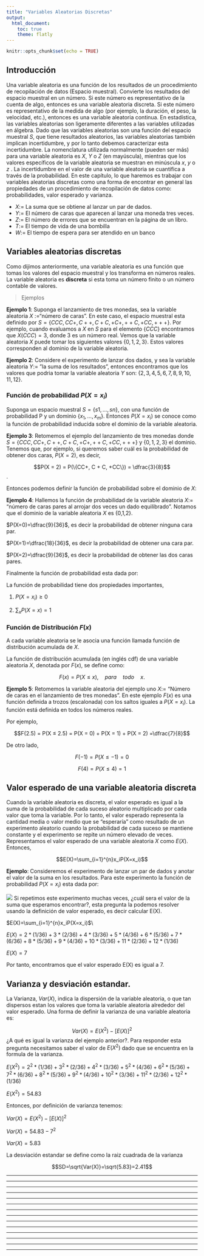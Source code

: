 ```yaml
---
title: "Variables Aleatorias Discretas"
output:
  html_document:
    toc: true
    theme: flatly
---
```


```r
knitr::opts_chunk$set(echo = TRUE)
```

## Introducción

Una variable aleatoria es una función de los resultados de un procedimiento de recopilación de datos (Espacio muestral). Convierte los resultados del espacio muestral en un número. Si este número es representativo de la cuenta de algo, entonces es una variable aleatoria discreta. Si este número es representativo de la medida de algo (por ejemplo, la duración, el peso, la velocidad, etc.), entonces es una variable aleatoria continua. En estadística, las variables aleatorias son ligeramente diferentes a las variables utilizadas en álgebra. Dado que las variables aleatorias son una función del espacio muestral $S$, que tiene resultados aleatorios, las variables aleatorias también implican incertidumbre, y por lo tanto debemos caracterizar esta incertidumbre. La nomenclatura utilizada normalmente (pueden ser más) para una variable aleatoria es $X$, $Y$ o $Z$ (en mayúscula), mientras que los valores específicos de la variable aleatoria se muestran en minúscula $x$, $y$ o $z$ . La incertidumbre en el valor de una variable aleatoria se cuantifica a través de la probabilidad. En este capítulo, lo que haremos es trabajar con variables aleatorias discretas como una forma de encontrar en general las propiedades de un procedimiento de recopilación de datos como: probabilidades, valor esperado y varianza.

* $X:=$ La suma que se obtiene al lanzar un par de dados.
* $Y:=$ El número de caras que aparecen al lanzar una moneda tres veces.
* $Z:=$ El número de errores que se encuentran en la página de un libro.
* $T:=$ El tiempo de vida de una bombilla
* $W:=$ El tiempo de espera para ser atendido en un banco

## Variables aleatorias discretas

Como dijimos anteriormente, una variable aleatoria es una función que tomas los valores del espacio muestral y los transforma en números reales. La  variable aleatoria es **discreta** si esta toma un número finito o un número contable de valores.

> Ejemplos

**Ejemplo 1**: Suponga  el lanzamiento de tres monedas, sea la variable aleatoria $X$ :=“número de caras”. En este caso, el espacio muestral esta definido por  $S = \{CCC, CC+, C++, C+C, +C+, ++C, +CC, +++\}$.  Por ejemplo, cuando evaluamos a $X$ en $S$ para el elemento $\{CCC\}$ encontramos que $X({CCC}) = 3$, donde $3$ es un número real. Vemos que la variable aleatoria $X$ puede tomar los siguientes  valores $\{0, 1, 2, 3\}$. Estos valores corresponden al dominio de la variable aleatoria.


**Ejemplo 2**: Considere el experimento de lanzar dos dados, y sea la variable aleatoria $Y:=$ ”la suma de los resultados”, entonces encontramos que los valores que podria tomar la variable aleatoria $Y$ son: $\{2,3,4,5,6,7,8,9,10,11,12\}$.

### Función de probabilidad $P(X=x_i)$

Suponga un espacio muestral $S = \{s1, . . . , sn\}$, con una función de probabilidad P y un dominio  $\{x_1, . . . , x_m\}$. Entonces $P(X = x_i)$ se conoce como la función de probabilidad inducida sobre el dominio de la variable aleatoria.

**Ejemplo 3**: Retomemos el ejemplo del lanzamiento de tres monedas donde $S =\{CCC, CC+, C + +, C + C, +C+, + + C, +CC, + + +\}$ y $\{0, 1, 2, 3\}$ el dominio. Tenemos que, por ejemplo, si queremos saber cuál es la probabilidad de obtener dos caras, $P(X = 2)$, es decir,

$$P(X = 2) = P(\{CC+, C + C, +CC\}) = \dfrac{3}{8}$$.

Entonces podemos definir la función de probabilidad sobre el dominio de $X$:

\begin{equation}
P(X=x) = \left\lbrace
\begin{array}{ll}
\dfrac{1}{8} \quad si \quad x = 0\\
\dfrac{3}{8} \quad si \quad x = 1\\
\dfrac{3}{8} \quad si \quad x = 2\\
\dfrac{1}{8} \quad si \quad x = 3
\end{array}
\right.
\end{equation}

**Ejemplo 4**:  Hallemos la función de probabilidad  de la variable aleatoria $X :=$ “número de caras pares al arrojar dos veces un dado equilibrado”. Notamos que el dominio de la variable aleatoria $X$  es {0,1,2}. 

$P(X=0)=\dfrac{9}{36}$, es decir la probabilidad de obtener ninguna cara par.

$P(X=1)=\dfrac{18}{36}$, es decir la probabilidad de obtener una cara par.

$P(X=2)=\dfrac{9}{36}$, es decir la probabilidad de obtener las dos caras pares.

Finalmente la función de probabilidad esta dada por:

\begin{equation}
P(X=x) = \left\lbrace
\begin{array}{ll}
\dfrac{9}{36} \quad si \quad x = 0\\
\dfrac{18}{36} \quad si \quad x = 1\\
\dfrac{9}{36} \quad si \quad x = 2
\end{array}
\right.
\end{equation}

La función de probabilidad tiene dos propiedades importantes,

1.  $P(X=x_i) \geq 0$

2.  $\sum_{x}P(X=x)=1$  



### Función de Distribución $F(x)$

A cada variable aleatoria se le asocia una función llamada función de distribución acumulada de $X$.

La función de distribución acumulada (en inglés cdf) de una variable aleatoria $X$, denotada por $F(x)$, se define como:

$$F(x) = P(X \leq x), \quad para \quad todo \quad x.$$

**Ejemplo 5**: Retomemos la variable aleatoria del ejemplo uno $X:=$ “Número de caras en el lanzamiento de tres monedas”. En este ejemplo $F(x)$ es una función definida a trozos (escalonada) con los saltos iguales a $P(X = x_i)$. La función está definida en todos los números reales.


\begin{equation}
P(X \leq x) = \left\lbrace
\begin{array}{ll}
0 \quad si  \quad -\infty < x < 0\\
\dfrac{1}{8} \quad si \quad 0 \leq x < 1 \\
\dfrac{4}{8} \quad si \quad 1 \leq x < 2 \\
\dfrac{7}{8} \quad si \quad 2 \leq x < 3 \\
1 \quad si \quad   3 \leq x < \infty  \\
\end{array}
\right.
\end{equation}



Por ejemplo,

$$F(2.5) = P(X ≤ 2.5) = P(X = 0) + P(X = 1) + P(X = 2) =\dfrac{7}{8}$$

De otro lado,

$$F(−1) = P(X ≤ −1) = 0$$

$$F(4) = P(X ≤ 4) = 1$$

## Valor esperado de una variable aleatoria discreta

Cuando la variable aleatoria es discreta, el valor esperado es igual a la suma de la probabilidad de cada suceso aleatorio multiplicado por cada valor que toma la variable. Por lo tanto, el valor esperado  representa la cantidad media o valor medio que se "esperaría" como resultado de un experimento aleatorio cuando la probabilidad de cada suceso se mantiene constante y el experimento se repite un número elevado de veces. Representamos el valor esperado de una variable aleatoria $X$ como $E(X)$. Entonces,

$$E(X)=\sum_{i=1}^{n}x_iP(X=x_i)$$

**Ejemplo**: Consideremos el experimento de lanzar un par de dados y anotar el valor de la suma en los resultados. Para este experimento la función de probabilidad $P(X=x_i)$ esta dada por:

![](proba.png)
Si repetimos este experimento muchas veces, ¿cuál sera el valor de la suma que esperamos encontrar?, esta pregunta la podemos resolver usando la definición de valor esperado, es decir calcular E(X).

$E(X)=\sum_{i=1}^{n}x_iP(X=x_i)$\\

$E(X)=2*(1/36)+3*(2/36)+4*(3/36)+5*(4/36)+6*(5/36)+7*(6/36)+8*(5/36)+9*(4/36)+10*(3/36)+11*(2/36)+12*(1/36)$


$E(X)=7$

Por tanto, encontramos que el valor esperado E(X) es igual a 7.

## Varianza y desviación estandar.

La Varianza, $Var(X)$, indica la dispersión de la variable aleatoria, o que tan dispersos estan los valores que toma la variable aleatoria alrededor del valor esperado. Una forma de definir la varianza de una variable aleatoria es:

$$Var(X)=E(X^2)-[E(X)]^2$$
¿A qué es igual la varianza del ejemplo anterior?. Para responder esta pregunta necesitamos saber el valor de $E(X^2)$ dado que se encuentra en la formula de la varianza. 

$E(X^2)=2^2*(1/36)+3^2*(2/36)+4^2*(3/36)+5^2*(4/36)+6^2*(5/36)+7^2*(6/36)+8^2*(5/36)+9^2*(4/36)+10^2*(3/36)+11^2*(2/36)+12^2*(1/36)$


$E(X^2)=54.83$

Entonces, por definición de varianza tenemos:

$Var(X)=E(X^2)-[E(X)]^2$

$Var(X)=54.83 - 7^2$

$Var(X)=5.83$


La desviación estandar se define como la raiz cuadrada de la varianza

$$SD=\sqrt{Var(X)}=\sqrt{5.83}=2.41$$







---------------------------------------------------------------------------------------------------------


---------------------------------------------------------------------------------------------------------


---------------------------------------------------------------------------------------------------------


---------------------------------------------------------------------------------------------------------


---------------------------------------------------------------------------------------------------------


---------------------------------------------------------------------------------------------------------


---------------------------------------------------------------------------------------------------------



---------------------------------------------------------------------------------------------------------

---------------------------------------------------------------------------------------------------------


---------------------------------------------------------------------------------------------------------


---------------------------------------------------------------------------------------------------------


---------------------------------------------------------------------------------------------------------


---------------------------------------------------------------------------------------------------------


---------------------------------------------------------------------------------------------------------








